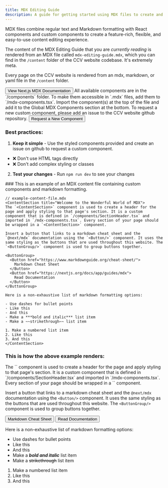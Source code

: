 ```yaml
---
title: MDX Editing Guide
description: A guide for getting started using MDX files to create and edit content in the CCV website.
---
```


<ContentSection title="What is MDX?">
  MDX files combine regular text and Markdown formatting with React components and custom components to create a feature-rich, flexible, and easy-to-use content editing experience.

  The content of the MDX Editing Guide that you are _currently reading_ is rendered from an MDX file called `mdx-editing-guide.mdx`, which you can find in the `/content` folder of the CCV website codebase. It's extremely meta.

  Every page on the CCV website is rendered from an mdx, markdown, or yaml file in the `/content` folder.

  <Button href="https://nextjs.org/docs/app/guides/mdx">
    View Next.js MDX Documentation
  </Button>
</ContentSection>

<ContentSection title="Available Components">
  All available components are in the `/components` folder. To make them accessible in `.mdx` files, add them to `/mdx-components.tsx`. Import the component(s) at the top of the file and add it to the Global MDX Components section at the bottom. To request a new custom component, please add an issue to the CCV website github repository.

  <Button href="https://github.com/brown-ccv/ccv-website/issues">
    Request a New Component
  </Button>

  ### Best practices:

  1. **Keep it simple** - Use the styled components provided and create an issue on github to request a custom component.

  - ❌ Don't use HTML tags directly
  - ❌ Don't add complex styling or classes

  2. **Test your changes** - Run `npm run dev` to see your changes
</ContentSection>

<ContentSection title="Example MDX File">
  ### This is an example of an MDX content file containing custom components and markdown formatting.

  ```tsx
  // example-content-file.mdx
  <ContentSection title="Welcome to the Wonderful World of MDX">
  The `<ContentSection>` component is used to create a header for the page and apply styling to that page's section. It is a custom component that is defined in `/components/SectionHeader.tsx` and imported in `/mdx-components.tsx`. Every section of your page should be wrapped in a `<ContentSection>` component.

  Insert a button that links to a markdown cheat sheet and the `@next/mdx` documentation using the `<Button/>` component. It uses the same styling as the buttons that are used throughout this website. The `<ButtonGroup/>` component is used to group buttons together.

  <ButtonGroup>
    <Button href="https://www.markdownguide.org/cheat-sheet/">
      Markdown Cheat Sheet
    </Button>
    <Button href="https://nextjs.org/docs/app/guides/mdx">
      Read Documentation
    </Button>
  </ButtonGroup>

  Here is a non-exhaustive list of markdown formatting options:

  - Use dashes for bullet points
  - Like this
  - And this
  - Make a ***bold and italic*** list item
  - Make a ~~strikethrough~~ list item

  1. Make a numbered list item
  2. Like this
  3. And this
  </ContentSection>
  ```

  ### This is how the above example renders:
</ContentSection>

<ContentSection title="Welcome to the Wonderful World of MDX">
  The `<ContentSection>` component is used to create a header for the page and apply styling to that page's section. It is a custom component that is defined in `/components/SectionHeader.tsx` and imported in `/mdx-components.tsx`. Every section of your page should be wrapped in a `<ContentSection>` component.

  Insert a button that links to a markdown cheat sheet and the `@next/mdx` documentation using the `<Button/>` component. It uses the same styling as the buttons that are used throughout this website. The `<ButtonGroup/>` component is used to group buttons together.

  <ButtonGroup>
    <Button href="https://www.markdownguide.org/cheat-sheet/">
      Markdown Cheat Sheet
    </Button>
    <Button href="https://nextjs.org/docs/app/guides/mdx">
      Read Documentation
    </Button>
  </ButtonGroup>

  Here is a non-exhaustive list of markdown formatting options:

  - Use dashes for bullet points
  - Like this
  - And this
  - Make a ***bold and italic*** list item
  - Make a ~~strikethrough~~ list item

  1. Make a numbered list item
  2. Like this
  3. And this
</ContentSection>
